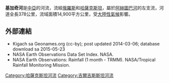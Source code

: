 {{Citecheck|time=2021-04-13T06:28:10+00:00}}
{{coord|46.6078|N|48.2608|E|display=title}}

'''基加奇河'''是[[中亞|中亞]]的河流，流經[[俄羅斯|俄羅斯]]和[[哈薩克斯坦|哈薩克斯坦]]，屬於[[阿赫圖巴河|阿赫圖巴河]]的左支流，河道全長378公里，流域面積14,900平方公里，受[[大陸性氣候|大陸性氣候]]影響。

==外部連結==
* Kigach sa Geonames.org (cc-by); post updated 2014-03-06; database download sa 2015-05-23
* NASA Earth Observations Data Set Index. NASA.
* NASA Earth Observations: Rainfall (1 month - TRMM). NASA/Tropical Rainfall Monitoring Mission.

{{Kazakhstan-geo-stub}}
{{Kyrgyzstan-geo-stub}}
[[Category:哈薩克斯坦河流|Category:哈薩克斯坦河流]]
[[Category:吉爾吉斯斯坦河流|Category:吉爾吉斯斯坦河流]]